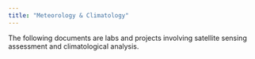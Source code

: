 ```yaml
---
title: "Meteorology & Climatology"
---
```

The following documents are labs and projects involving satellite sensing assessment and climatological analysis.